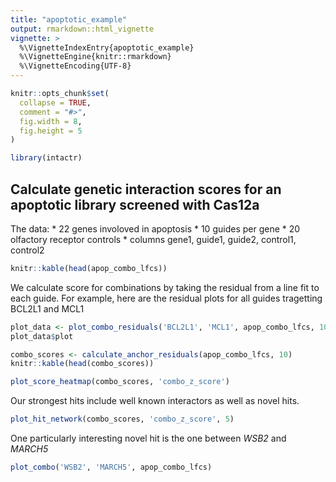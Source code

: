 ```yaml
---
title: "apoptotic_example"
output: rmarkdown::html_vignette
vignette: >
  %\VignetteIndexEntry{apoptotic_example}
  %\VignetteEngine{knitr::rmarkdown}
  %\VignetteEncoding{UTF-8}
---
```


```r
knitr::opts_chunk$set(
  collapse = TRUE,
  comment = "#>",
  fig.width = 8,
  fig.height = 5
)
```

```r
library(intactr)
```

## Calculate genetic interaction scores for an apoptotic library screened with Cas12a

The data: 
* 22 genes involoved in apoptosis
* 10 guides per gene
* 20 olfactory receptor controls
* columns gene1, guide1, guide2, control1, control2

```r
knitr::kable(head(apop_combo_lfcs))
```

We calculate score for combinations by taking the residual from a line fit to each guide. For example, here are the residual plots for all guides tragetting BCL2L1 and MCL1

```r
plot_data <- plot_combo_residuals('BCL2L1', 'MCL1', apop_combo_lfcs, 10)
plot_data$plot
```

```r
combo_scores <- calculate_anchor_residuals(apop_combo_lfcs, 10)
knitr::kable(head(combo_scores))
```

```r
plot_score_heatmap(combo_scores, 'combo_z_score')
```

Our strongest hits include well known interactors as well as novel hits. 

```r
plot_hit_network(combo_scores, 'combo_z_score', 5)
```

One particularly interesting novel hit is the one between *WSB2* and *MARCH5*

```r
plot_combo('WSB2', 'MARCH5', apop_combo_lfcs)
```



